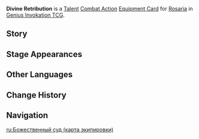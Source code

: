 {{About|the [[Genius Invokation TCG]] Equipment Card|[[Rosaria]]'s Constellation 6|Divine Retribution}}
{{Genius Invokation TCG Infobox
|id          = 211131
|title       = Divine Retribution
|image       = Divine Retribution Equipment Card.png
|type        = Equipment Card
|group       = Talent;Combat Action
|character   = Rosaria
|element = Cryo
|matching = 3
|skill     = Ravaging Confession
|effect      = '''Combat Action''': When your active character is '''Rosaria''', equip this card.<br>After Rosaria equips this card, immediately use [[Ravaging Confession (Character Card Skill)|Ravaging Confession]] once.<br>When your Rosaria, who has this card equipped, is on the field: Uses '''Ravaging Confession''', or after you generate '''Strike Where It Hurts''', create 1 '''[[Changing Shifts]]''' card in your Hand. (Once per Round)<br><br>{{TCG Summon|Changing Shifts}}
|source1   = Achieve victory within 6 Rounds in [[Genius Invokation TCG/Stage/Rosaria/Friendly Fracas|Friendly Fracas (Rosaria)]]
|source2   = Win with less than 2 characters defeated in [[Genius Invokation TCG/Stage/Rosaria/Friendly Fracas|Friendly Fracas (Rosaria)]]
}}
'''Divine Retribution''' is a [[Talent Card|Talent]] [[Combat Action Card|Combat Action]] [[Equipment Card]] for [[Rosaria (Character Card)|Rosaria]] in [[Genius Invokation TCG]].

==Story==
{{Description|"Lights out..."|title=Rosaria: Divine Retribution}}

==Stage Appearances==
{{Genius Invokation TCG Stage Appearances}}

==Other Languages==
{{Other Languages|Transclude=Divine Retribution}}

==Change History==
{{Change History|5.2}}

==Navigation==
{{Genius Invokation TCG Navbox|Equipment Card}}

[[ru:Божественный суд (карта экипировки)]]